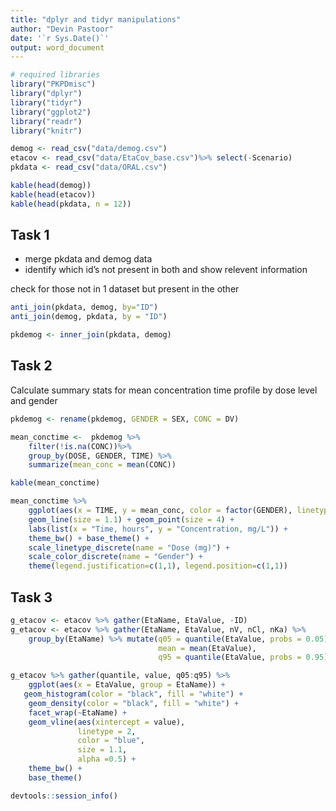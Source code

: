 ```yaml
---
title: "dplyr and tidyr manipulations"
author: "Devin Pastoor"
date: '`r Sys.Date()`'
output: word_document
---
```



```r
# required libraries
library("PKPDmisc")
library("dplyr")
library("tidyr")
library("ggplot2")
library("readr")
library("knitr")
```

```r
demog <- read_csv("data/demog.csv")
etacov <- read_csv("data/EtaCov_base.csv")%>% select(-Scenario)
pkdata <- read_csv("data/ORAL.csv")
```

```r
kable(head(demog))
kable(head(etacov))
kable(head(pkdata, n = 12))
```

## Task 1

* merge pkdata and demog data
* identify which id's not present in both and show relevent information

check for those not in 1 dataset but present in the other
```r
anti_join(pkdata, demog, by="ID")
anti_join(demog, pkdata, by = "ID")
```

```r
pkdemog <- inner_join(pkdata, demog)
```


## Task 2

Calculate summary stats for mean concentration time profile by dose level and gender

```r
pkdemog <- rename(pkdemog, GENDER = SEX, CONC = DV)

mean_conctime <-  pkdemog %>% 
    filter(!is.na(CONC))%>% 
    group_by(DOSE, GENDER, TIME) %>% 
    summarize(mean_conc = mean(CONC))
```

```r
kable(mean_conctime)
```

```r
mean_conctime %>%
    ggplot(aes(x = TIME, y = mean_conc, color = factor(GENDER), linetype = factor(DOSE))) +
    geom_line(size = 1.1) + geom_point(size = 4) +
    labs(list(x = "Time, hours", y = "Concentration, mg/L")) +
    theme_bw() + base_theme() +
    scale_linetype_discrete(name = "Dose (mg)") +
    scale_color_discrete(name = "Gender") +
    theme(legend.justification=c(1,1), legend.position=c(1,1)) 
```

## Task 3

```r
g_etacov <- etacov %>% gather(EtaName, EtaValue, -ID)
g_etacov <- etacov %>% gather(EtaName, EtaValue, nV, nCl, nKa) %>%
    group_by(EtaName) %>% mutate(q05 = quantile(EtaValue, probs = 0.05),
                                 mean = mean(EtaValue),
                                 q95 = quantile(EtaValue, probs = 0.95))

g_etacov %>% gather(quantile, value, q05:q95) %>%
    ggplot(aes(x = EtaValue, group = EtaName)) +
   geom_histogram(color = "black", fill = "white") +
    geom_density(color = "black", fill = "white") +
    facet_wrap(~EtaName) + 
    geom_vline(aes(xintercept = value), 
               linetype = 2, 
               color = "blue", 
               size = 1.1, 
               alpha =0.5) +
    theme_bw() + 
    base_theme()
```



```r
devtools::session_info()
```
